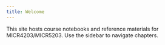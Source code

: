 ```yaml
---
title: Welcome
---
```


This site hosts course notebooks and reference materials for MICR4203/MICR5203.
Use the sidebar to navigate chapters.
